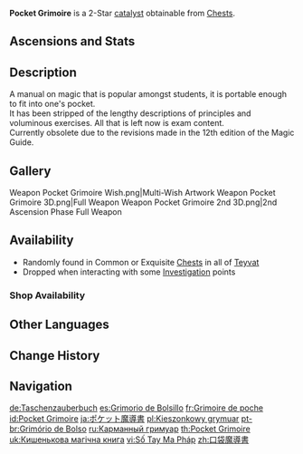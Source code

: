 {{Weapon Infobox
|id             = 14201
|image          = <gallery>
Weapon Pocket Grimoire.png|Base
Weapon Pocket Grimoire 2nd.png|2nd Ascension
</gallery>
|type           = Catalyst
|series         = 2-Star
|releaseDate    = 2020-09-28
|quality        = 2
|base_atk       = 33
|obtain         = Chests
|obtain2        = Investigation
|obtain3        = Shops
}}
{{Description|A carefully compiled notebook featuring the essentials needed to pass a magic exam.}}
'''Pocket Grimoire''' is a 2-Star [[catalyst]] obtainable from [[Chests]].

==Ascensions and Stats==
{{Weapon Ascensions and Stats
|ascendMat1 = Tile of Decarabian's Tower
|ascendMat2 = Debris of Decarabian's City
|ascendMat3 = Fragment of Decarabian's Epic
|bossMat1   = Heavy Horn
|bossMat2   = Black Bronze Horn
|commonMat1 = Damaged Mask
|commonMat2 = Stained Mask
}}

==Description==
A manual on magic that is popular amongst students, it is portable enough to fit into one's pocket.<br />
It has been stripped of the lengthy descriptions of principles and voluminous exercises. All that is left now is exam content.<br />
Currently obsolete due to the revisions made in the 12th edition of the Magic Guide.

==Gallery==
<gallery>
Weapon Pocket Grimoire Wish.png|Multi-Wish Artwork
Weapon Pocket Grimoire 3D.png|Full Weapon
Weapon Pocket Grimoire 2nd 3D.png|2nd Ascension Phase Full Weapon
</gallery>

==Availability==
*Randomly found in Common or Exquisite [[Chests]] in all of [[Teyvat]]
*Dropped when interacting with some [[Investigation]] points

===Shop Availability===
{{Shop Availability}}

==Other Languages==
{{Other Languages
|en      = Pocket Grimoire
|zhs     = 口袋魔导书
|zhs_rm  = Kǒudài Módǎoshū
|zht     = 口袋魔導書
|zht_rm  = Kǒudài Módǎoshū
|zh_tl   = Pocket Magic Book
|ja      = ポケット魔導書
|ja_rm   = Poketto Madousho
|ja_tl   = Pocket Grimoire
|ko      = 포켓 주술서
|ko_rm   = Poket Jusulseo
|ko_tl   = Pocket Magic Book
|es      = Grimorio de Bolsillo
|es_tl   = Pocket Grimoire
|fr      = Grimoire de poche
|fr_tl   = Pocket Grimoire
|ru      = Карманный гримуар
|ru_tl   = Pocket Grimoire
|th      = Pocket Grimoire
|vi      = {{sic|Số Tay<!-- Sổ Tay -->}} Ma Pháp
|vi_tl   = Magic Handbook
|de      = Taschenzauberbuch
|de_tl   = Pocket Magic Book
|id      = Pocket Grimoire
|pt      = Grimório de Bolso
|pt_tl   = Pocket Grimoire
|tr      = Büyü Cep Kitabı
|tr_tl   = 
|it      = Grimorio tascabile
|it_tl   = Pocket GrimoireS
}}

==Change History==
{{Change History|1.0}}

==Navigation==
{{Weapons by Series Navbox|series=2-Star}}
{{Weapon Navbox|type=Catalysts}}

[[de:Taschenzauberbuch]]
[[es:Grimorio de Bolsillo]]
[[fr:Grimoire de poche]]
[[id:Pocket Grimoire]]
[[ja:ポケット魔導書]]
[[pl:Kieszonkowy grymuar]]
[[pt-br:Grimório de Bolso]]
[[ru:Карманный гримуар]]
[[th:Pocket Grimoire]]
[[uk:Кишенькова магічна книга]]
[[vi:Số Tay Ma Pháp]]
[[zh:口袋魔導書]]